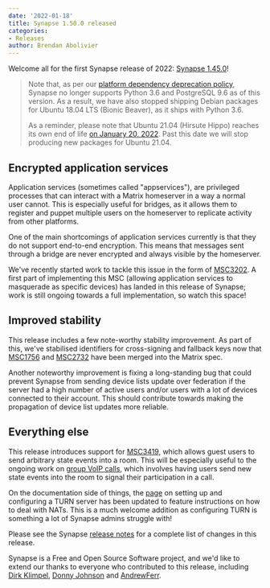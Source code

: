 ```yaml
---
date: '2022-01-18'
title: Synapse 1.50.0 released
categories:
- Releases
author: Brendan Abolivier
---
```


Welcome all for the first Synapse release of 2022: [Synapse 1.45.0](https://github.com/matrix-org/synapse/releases/tag/v1.45.0)!

> Note that, as per our [platform dependency deprecation policy](https://matrix-org.github.io/synapse/v1.50/deprecation_policy.html), Synapse no longer supports Python 3.6 and PostgreSQL 9.6 as of this version. As a result, we have also stopped shipping Debian packages for Ubuntu 18.04 LTS (Bionic Beaver), as it ships with Python 3.6.
>
> As a reminder, please note that Ubuntu 21.04 (Hirsute Hippo) reaches its own end of life [on January 20, 2022](https://lists.ubuntu.com/archives/ubuntu-announce/2021-December/000275.html). Past this date we will stop producing new packages for Ubuntu 21.04.

## Encrypted application services

Application services (sometimes called "appservices"), are privileged processes that can interact with a Matrix homeserver in a way a normal user cannot. This is especially useful for bridges, as it allows them to register and puppet multiple users on the homeserver to replicate activity from other platforms.

One of the main shortcomings of application services currently is that they do not support end-to-end encryption. This means that messages sent through a bridge are never encrypted and always visible by the homeserver.

We've recently started work to tackle this issue in the form of [MSC3202](https://github.com/matrix-org/matrix-doc/pull/3202). A first part of implementing this MSC (allowing application services to masquerade as specific devices) has landed in this release of Synapse; work is still ongoing towards a full implementation, so watch this space!


## Improved stability

This release includes a few note-worthy stability improvement. As part of this, we've stabilised identifiers for cross-signing and fallback keys now that [MSC1756](https://github.com/matrix-org/matrix-doc/pull/1756) and [MSC2732](https://github.com/matrix-org/matrix-doc/pull/2732) have been merged into the Matrix spec.

Another noteworthy improvement is fixing a long-standing bug that could prevent Synapse from sending device lists update over federation if the server had a high number of active users and/or users with a lot of devices connected to their account. This should contribute towards making the propagation of device list updates more reliable.


## Everything else

This release introduces support for [MSC3419](https://github.com/matrix-org/matrix-doc/pull/3419), which allows guest users to send arbitrary state events into a room. This will be especially useful to the ongoing work on [group VoIP calls](https://github.com/matrix-org/matrix-doc/pull/3401), which involves having users send new state events into the room to signal their participation in a call.

On the documentation side of things, the [page](https://matrix-org.github.io/synapse/v1.50/turn-howto.html) on setting up and configuring a TURN server has been updated to feature instructions on how to deal with NATs. This is a much welcome addition as configuring TURN is something a lot of Synapse admins struggle with!

Please see the Synapse [release notes](https://github.com/matrix-org/synapse/blob/v1.50.0/CHANGES.md) for a complete list of changes in this release.

Synapse is a Free and Open Source Software project, and we'd like to extend our thanks to everyone who contributed to this release, including [Dirk Klimpel](https://github.com/dklimpel), [Donny Johnson](https://github.com/itchychips) and [AndrewFerr](https://github.com/AndrewFerr).
